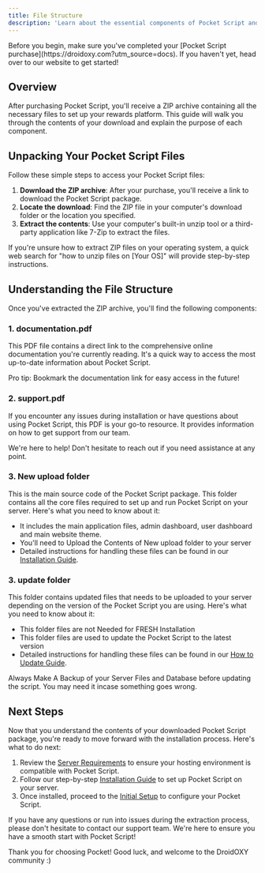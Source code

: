 ```yaml
---
title: File Structure
description: 'Learn about the essential components of Pocket Script and how to navigate the files you receive after purchase. This guide will help you understand the contents of your download, setting you up for a smooth installation process.'
---
```


<Note>
  Before you begin, make sure you've completed your [Pocket Script purchase](https://droidoxy.com?utm_source=docs). If you haven't yet, head over to our website to get started!
</Note>

## Overview

After purchasing Pocket Script, you'll receive a ZIP archive containing all the necessary files to set up your rewards platform. This guide will walk you through the contents of your download and explain the purpose of each component.

## Unpacking Your Pocket Script Files

Follow these simple steps to access your Pocket Script files:

1. **Download the ZIP archive**: After your purchase, you'll receive a link to download the Pocket Script package.
2. **Locate the download**: Find the ZIP file in your computer's download folder or the location you specified.
3. **Extract the contents**: Use your computer's built-in unzip tool or a third-party application like 7-Zip to extract the files.

<Tip>
  If you're unsure how to extract ZIP files on your operating system, a quick web search for "how to unzip files on [Your OS]" will provide step-by-step instructions.
</Tip>

## Understanding the File Structure

Once you've extracted the ZIP archive, you'll find the following components:

### 1. documentation.pdf

This PDF file contains a direct link to the comprehensive online documentation you're currently reading. It's a quick way to access the most up-to-date information about Pocket Script.

<Info>
  Pro tip: Bookmark the documentation link for easy access in the future!
</Info>

### 2. support.pdf

If you encounter any issues during installation or have questions about using Pocket Script, this PDF is your go-to resource. It provides information on how to get support from our team.

<Note>
  We're here to help! Don't hesitate to reach out if you need assistance at any point.
</Note>

### 3. New upload folder

This is the main source code of the Pocket Script package. This folder contains all the core files required to set up and run Pocket Script on your server. Here's what you need to know about it:

- It includes the main application files, admin dashboard, user dashboard and main website theme.
- You'll need to Upload the Contents of New upload folder to your server
- Detailed instructions for handling these files can be found in our [Installation Guide](/get-started/installation).

### 3. update folder

This folder contains updated files that needs to be uploaded to your server depending on the version of the Pocket Script you are using. Here's what you need to know about it:

- This folder files are not Needed for FRESH Installation
- This folder files are used to update the Pocket Script to the latest version
- Detailed instructions for handling these files can be found in our [How to Update Guide](/get-started/how-to-update-pocket-script).

<Warning>
  Always Make A Backup of your Server Files and Database before updating the script. You may need it incase something goes wrong.
</Warning>

## Next Steps

Now that you understand the contents of your downloaded Pocket Script package, you're ready to move forward with the installation process. Here's what to do next:

1. Review the [Server Requirements](/get-started/server-requirements) to ensure your hosting environment is compatible with Pocket Script.
2. Follow our step-by-step [Installation Guide](/get-started/installation) to set up Pocket Script on your server.
3. Once installed, proceed to the [Initial Setup](/get-started/initial-setup) to configure your Pocket Script.

<Card title="Need Help?" icon="life-ring" href="https://droidoxy.com/support/">
  If you have any questions or run into issues during the extraction process, please don't hesitate to contact our support team. We're here to ensure you have a smooth start with Pocket Script!
</Card>

Thank you for choosing Pocket! Good luck, and welcome to the DroidOXY community :)
